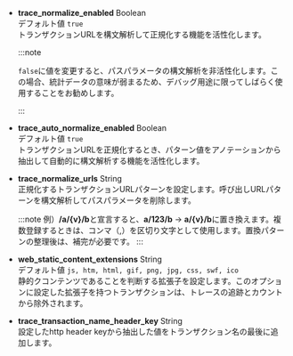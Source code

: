 -   **trace_normalize_enabled** <span class='type'>Boolean</span><br/>
    デフォルト値 `true`<br/>トランザクションURLを構文解析して正規化する機能を活性化します。

    :::note

    `false`に値を変更すると、パスパラメータの構文解析を非活性化します。この場合、統計データの意味が弱まるため、デバッグ用途に限ってしばらく使用することをお勧めします。

    :::

-   **trace_auto_normalize_enabled** <span class='type'>Boolean</span><br/>
    デフォルト値 `true`<br/>トランザクションURLを正規化するとき、パターン値をアノテーションから抽出して自動的に構文解析する機能を活性化します。

-   **trace_normalize_urls** <span class='type'>String</span><br/>
    正規化するトランザクションURLパターンを設定します。呼び出しURLパターンを構文解析してパスパラメータを削除します。

    :::note
    例）**/a/{v}/b**と宣言すると、**a/123/b** → **a/{v}/b**に置き換えます。複数登録するときは、コンマ（,）を区切り文字として使用します。置換パターンの整理後は、補完が必要です。
    :::

-   **web_static_content_extensions** <span class='type'>String</span><br/>
    デフォルト値 `js, htm, html, gif, png, jpg, css, swf, ico`<br/>静的クコンテンツであることを判断する拡張子を設定します。このオプションに設定した拡張子を持つトランザクションは、トレースの追跡とカウントから除外されます。

-   **trace_transaction_name_header_key** <span class='type'>String</span><br/>
    設定したhttp header keyから抽出した値をトランザクション名の最後に追加します。
